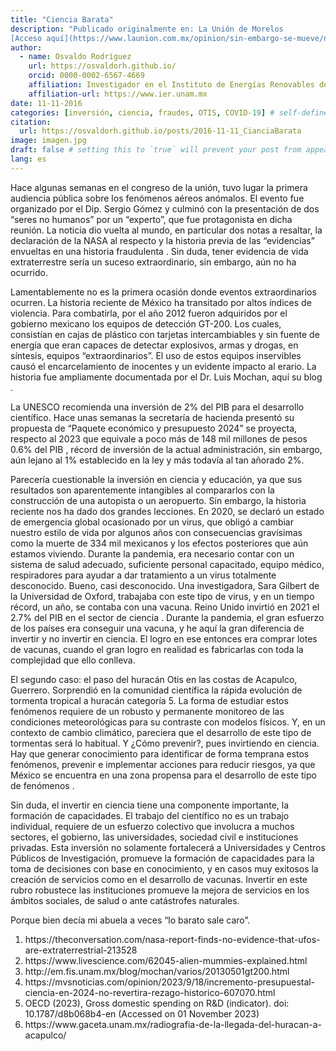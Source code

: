 ```yaml
---
title: "Ciencia Barata"
description: "Publicado originalmente en: La Unión de Morelos 
[Acceso aquí](https://www.launion.com.mx/opinion/sin-embargo-se-mueve/noticias/238443-ciencia-barata.html)  "
author:
  - name: Osvaldo Rodríguez
    url: https://osvaldorh.github.io/
    orcid: 0000-0002-6567-4669
    affiliation: Investigador en el Instituto de Energías Renovables de la UNAM , Grupo de energía Eólica
    affiliation-url: https://www.ier.unam.mx 
date: 11-11-2016
categories: [inversión, ciencia, fraudes, OTIS, COVID-19] # self-defined categories
citation: 
  url: https://osvaldorh.github.io/posts/2016-11-11_CianciaBarata
image: imagen.jpg
draft: false # setting this to `true` will prevent your post from appearing on your listing page until you're ready!
lang: es 
---
```

Hace algunas semanas en el congreso de la unión, tuvo lugar la primera audiencia pública sobre los fenómenos aéreos anómalos. El evento fue organizado por el Dip. Sergio Gómez y culminó con la presentación de dos “seres no humanos” por un “experto”, que fue protagonista en dicha reunión. La noticia dio vuelta al mundo, en particular dos notas a resaltar, la declaración de la NASA  al respecto y la historia previa de las “evidencias” envueltas en una historia fraudulenta . Sin duda, tener evidencia de vida extraterrestre sería un suceso extraordinario, sin embargo, aún no ha ocurrido.

Lamentablemente no es la primera ocasión donde eventos extraordinarios ocurren. La historia reciente de México ha transitado por altos índices de violencia. Para combatirla, por el año 2012 fueron adquiridos por el gobierno mexicano los equipos de detección GT-200. Los cuales, consistían en cajas de plástico con tarjetas intercambiables y sin fuente de energía que eran capaces de detectar explosivos, armas y drogas, en síntesis, equipos “extraordinarios”. El uso de estos equipos inservibles causó el encarcelamiento de inocentes y un evidente impacto al erario. La historia fue ampliamente documentada por el Dr. Luis Mochan, aquí su blog . 

La UNESCO recomienda una inversión de 2% del PIB para el desarrollo científico. Hace unas semanas la secretaría de hacienda presentó su propuesta de “Paquete económico y presupuesto 2024” se proyecta, respecto al 2023 que equivale a poco más de 148 mil millones de pesos 0.6% del PIB , récord de inversión de la actual administración, sin embargo, aún lejano al 1% establecido en la ley y más todavía al tan añorado 2%.

Parecería cuestionable la inversión en ciencia y educación, ya que sus resultados son aparentemente intangibles al compararlos con la construcción de una autopista o un aeropuerto. Sin embargo, la historia reciente nos ha dado dos grandes lecciones. En 2020, se declaró un estado de emergencia global ocasionado por un virus, que obligó a cambiar nuestro estilo de vida por algunos años con consecuencias gravísimas como la muerte de 334 mil mexicanos y los efectos posteriores que aún estamos viviendo. Durante la pandemia, era necesario contar con un sistema de salud adecuado, suficiente personal capacitado, equipo médico, respiradores para ayudar a dar tratamiento a un virus totalmente desconocido. Bueno, casi desconocido. Una investigadora, Sara Gilbert de la Universidad de Oxford, trabajaba con este tipo de virus, y en un tiempo récord, un año, se contaba con una vacuna. Reino Unido invirtió en 2021 el 2.7% del PIB en el sector de ciencia . Durante la pandemia, el gran esfuerzo de los países era conseguir una vacuna, y he aquí la gran diferencia de invertir y no invertir en ciencia. El logro en ese entonces era comprar lotes de vacunas, cuando el gran logro en realidad es fabricarlas con toda la complejidad que ello conlleva. 

El segundo caso: el paso del huracán Otis en las costas de Acapulco, Guerrero. Sorprendió en la comunidad científica la rápida evolución de tormenta tropical a huracán categoría 5. La forma de estudiar estos fenómenos requiere de un robusto y permanente monitoreo de las condiciones meteorológicas para su contraste con modelos físicos. Y, en un contexto de cambio climático, pareciera que el desarrollo de este tipo de tormentas será lo habitual. Y ¿Cómo prevenir?, pues invirtiendo en ciencia. Hay que generar conocimiento para identificar de forma temprana estos fenómenos, prevenir e implementar acciones para reducir riesgos, ya que México se encuentra en una zona propensa para el desarrollo de este tipo de fenómenos .
 
Sin duda, el invertir en ciencia tiene una componente importante, la formación de capacidades. El trabajo del científico no es un trabajo individual, requiere de un esfuerzo colectivo que involucra a muchos sectores, el gobierno, las universidades, sociedad civil e instituciones privadas.  Esta inversión no solamente fortalecerá a Universidades y Centros Públicos de Investigación, promueve la formación de capacidades para la toma de decisiones con base en conocimiento, y en casos muy exitosos la creación de servicios como en el desarrollo de vacunas. Invertir en este rubro robustece las instituciones promueve la mejora de servicios en los ámbitos sociales, de salud o ante catástrofes naturales.

Porque bien decía mi abuela a veces “lo barato sale caro”.

1. https://theconversation.com/nasa-report-finds-no-evidence-that-ufos-are-extraterrestrial-213528
2. https://www.livescience.com/62045-alien-mummies-explained.html
3. http://em.fis.unam.mx/blog/mochan/varios/20130501gt200.html
4. https://mvsnoticias.com/opinion/2023/9/18/incremento-presupuestal-ciencia-en-2024-no-revertira-rezago-historico-607070.html
5. OECD (2023), Gross domestic spending on R&D (indicator). doi:
  10.1787/d8b068b4-en (Accessed on 01 November 2023)
6. https://www.gaceta.unam.mx/radiografia-de-la-llegada-del-huracan-a-acapulco/
